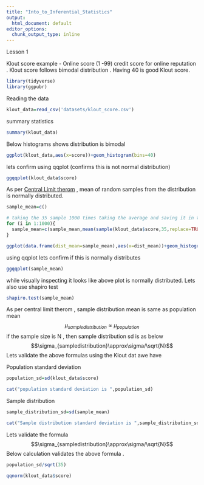 ```yaml
---
title: "Into_to_Inferential_Statistics"
output:
  html_document: default
editor_options:
  chunk_output_type: inline
---
```


Lesson 1

Klout score example - Online score (1 -99) credit score for online reputation . Klout score follows bimodal distribution .
Having 40 is good Klout score.

```r
library(tidyverse)
library(ggpubr)
```

Reading the data
```r
klout_data=read_csv('datasets/klout_score.csv')
```

summary statistics
```r
summary(klout_data)
```

Below histograms shows distribution is bimodal
```r
ggplot(klout_data,aes(x=score))+geom_histogram(bins=40)
```

lets confirm using qqplot (confirms this is not normal distribution)
```r
ggqqplot(klout_data$score)
```


As per [Central Limit therom](https://en.wikipedia.org/wiki/Central_limit_theorem) , mean of random samples from the distribution is normally distributed.

```r
sample_mean=c()

# taking the 35 sample 1000 times taking the average and saving it in the variable.
for (i in 1:1000){
  sample_mean=c(sample_mean,mean(sample(klout_data$score,35,replace=TRUE)))
}

ggplot(data.frame(dist_mean=sample_mean),aes(x=dist_mean))+geom_histogram()
```

using qqplot lets confirm if this is normally distributes
```r
ggqqplot(sample_mean)
```


while visually inspecting it looks like above plot is normally distributed. Lets also use shapiro test
```r
shapiro.test(sample_mean)
```


As per central limit therom , sample distribution mean is same as population mean
$$\mu_{sample distribution} \approx \mu_{population}$$
if the sample size is N , then sample distribution sd is as below
$$\sigma_{sampledistribution}\approx\sigma/\sqrt{N}$$
 Lets validate the above formulas using the Klout dat awe have 
 
 Population standard deviation
```r
population_sd=sd(klout_data$score)

cat("population standard deviation is ",population_sd)
```

Sample distribution
```r
sample_distribution_sd=sd(sample_mean)

cat("Sample distribution standard deviation is ",sample_distribution_sd)
```

Lets validate the formula 
$$\sigma_{sampledistribution}\approx\sigma/\sqrt{N}$$
Below calculation validates the above formula .
```r
population_sd/sqrt(35)
```

```r
qqnorm(klout_data$score)
```

